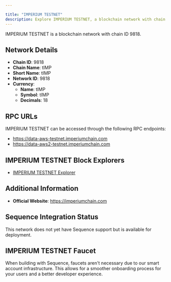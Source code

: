 ```yaml
---

title: "IMPERIUM TESTNET"
description: Explore IMPERIUM TESTNET, a blockchain network with chain ID 9818. Learn about its native currency, tIMP, and how to interact with the network.
---
```




IMPERIUM TESTNET is a blockchain network with chain ID 9818.

## Network Details

- **Chain ID**: 9818
- **Chain Name**: tIMP
- **Short Name**: tIMP
- **Network ID**: 9818
- **Currency**: 
  - **Name**: tIMP
  - **Symbol**: tIMP
  - **Decimals**: 18

## RPC URLs

IMPERIUM TESTNET can be accessed through the following RPC endpoints:

- https://data-aws-testnet.imperiumchain.com
- https://data-aws2-testnet.imperiumchain.com

## IMPERIUM TESTNET Block Explorers

- [IMPERIUM TESTNET Explorer](https://network.impscan.com)

## Additional Information

- **Official Website**: https://imperiumchain.com

## Sequence Integration Status

This network does not yet have Sequence support but is available for deployment.

## IMPERIUM TESTNET Faucet

When building with Sequence, faucets aren't necessary due to our smart account infrastructure. This allows for a smoother onboarding process for your users and a better developer experience.
